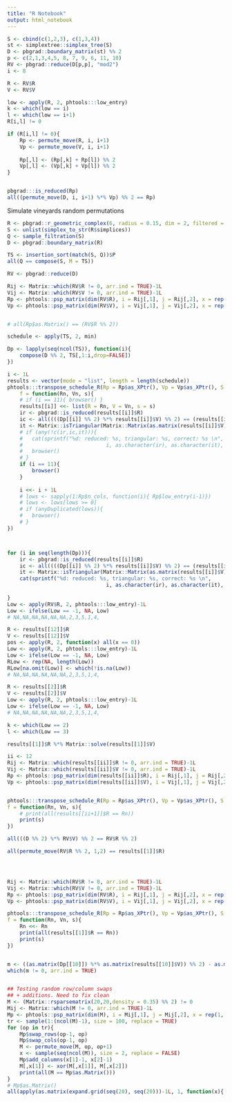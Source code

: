 ```yaml
---
title: "R Notebook"
output: html_notebook
---
```




```r
S <- cbind(c(1,2,3), c(1,3,4))
st <- simplextree::simplex_tree(S)
D <- pbgrad::boundary_matrix(st) %% 2
p <- c(2,1,3,4,5, 8, 7, 9, 6, 11, 10)
RV <- pbgrad::reduce(D[p,p], "mod2")
i <- 8 

R <- RV$R
V <- RV$V

low <- apply(R, 2, phtools:::low_entry)
k <- which(low == i)
l <- which(low == i+1)
R[i,l] != 0

if (R[i,l] != 0){
	Rp <- permute_move(R, i, i+1)
	Vp <- permute_move(V, i, i+1)
	
	Rp[,l] <- (Rp[,k] + Rp[l]) %% 2
	Vp[,l] <- (Vp[,k] + Vp[l]) %% 2
}


pbgrad:::is_reduced(Rp)
all((permute_move(D, i, i+1) %*% Vp) %% 2 == Rp)
```


Simulate vineyards random permutations
```r
R <- pbgrad::r_geometric_complex(6, radius = 0.15, dim = 2, filtered = TRUE)
S <- unlist(simplex_to_str(R$simplices))
Q <- sample_filtration(S)
D <- pbgrad::boundary_matrix(R)

TS <- insertion_sort(match(S, Q))$P
all(Q == compose(S, M = TS))

RV <- pbgrad::reduce(D)

Rij <- Matrix::which(RV$R != 0, arr.ind = TRUE)-1L
Vij <- Matrix::which(RV$V != 0, arr.ind = TRUE)-1L
Rp <- phtools::psp_matrix(dim(RV$R), i = Rij[,1], j = Rij[,2], x = rep(1, nrow(Rij)))
Vp <- phtools::psp_matrix(dim(RV$V), i = Vij[,1], j = Vij[,2], x = rep(1, nrow(Vij)))


# all(Rp$as.Matrix() == (RV$R %% 2))

schedule <- apply(TS, 2, min)

Dp <- lapply(seq(ncol(TS)), function(i){
	compose(D %% 2, TS[,1:i,drop=FALSE])
})

i <- 1L
results <- vector(mode = "list", length = length(schedule))
phtools:::transpose_schedule_R(Rp = Rp$as_XPtr(), Vp = Vp$as_XPtr(), S = schedule-1L, 
	f = function(Rn, Vn, s){
	# if (i == 11){ browser() }
	results[[i]] <<- list(R = Rn, V = Vn, s = s)
	ir <- pbgrad::is_reduced(results[[i]]$R)
	ic <- all((((Dp[[i]] %% 2) %*% results[[i]]$V) %% 2) == (results[[i]]$R %% 2))
	it <- Matrix::isTriangular(Matrix::Matrix(as.matrix(results[[i]]$V), sparse = TRUE))
	# if (any(!c(ir,ic,it))){
	# 	cat(sprintf("%d: reduced: %s, triangular: %s, correct: %s \n", 
	# 							i, as.character(ir), as.character(it), as.character(ic)))
	# 	browser()
	# }
	if (i == 11){
		browser()
	}
	
	i <<- i + 1L
	# lows <- sapply(1:Rp$n_cols, function(i){ Rp$low_entry(i-1)})
	# lows <- lows[lows >= 0]
	# if (anyDuplicated(lows)){
	# 	browser()
	# }
})



for (i in seq(length(Dp))){
	ir <- pbgrad::is_reduced(results[[i]]$R)
	ic <- all((((Dp[[i]] %% 2) %*% results[[i]]$V) %% 2) == (results[[i]]$R %% 2))
	it <- Matrix::isTriangular(Matrix::Matrix(as.matrix(results[[i]]$V), sparse = TRUE))
	cat(sprintf("%d: reduced: %s, triangular: %s, correct: %s \n", 
								i, as.character(ir), as.character(it), as.character(ic)))
	
}
Low <- apply(RV$R, 2, phtools:::low_entry)-1L
Low <- ifelse(Low == -1, NA, Low)
# NA,NA,NA,NA,NA,NA,2,3,5,1,4,

R <- results[[12]]$R
V <- results[[12]]$V
pos <- apply(R, 2, function(x) all(x == 0))
Low <- apply(R, 2, phtools:::low_entry)-1L
Low <- ifelse(Low == -1, NA, Low)
RLow <- rep(NA, length(Low))
RLow[na.omit(Low)] <- which(!is.na(Low))
# NA,NA,NA,NA,NA,NA,2,3,5,1,4,

R <- results[[2]]$R
V <- results[[2]]$V
Low <- apply(R, 2, phtools:::low_entry)-1L
Low <- ifelse(Low == -1, NA, Low)
# NA,NA,NA,NA,NA,NA,2,3,5,1,4,

k <- which(Low == 2)
l <- which(Low == 3)

results[[1]]$R %*% Matrix::solve(results[[1]]$V)

ii <- 12
Rij <- Matrix::which(results[[ii]]$R != 0, arr.ind = TRUE)-1L
Vij <- Matrix::which(results[[ii]]$V != 0, arr.ind = TRUE)-1L
Rp <- phtools::psp_matrix(dim(results[[ii]]$R), i = Rij[,1], j = Rij[,2], x = rep(1, nrow(Rij)))
Vp <- phtools::psp_matrix(dim(results[[ii]]$V), i = Vij[,1], j = Vij[,2], x = rep(1, nrow(Vij)))


phtools:::transpose_schedule_R(Rp = Rp$as_XPtr(), Vp = Vp$as_XPtr(), S = schedule[13], 
f = function(Rn, Vn, s){
	# print(all(results[[ii+1]]$R == Rn))
	print(s)
})

all(((D %% 2) %*% RV$V) %% 2 == RV$R %% 2)

all(permute_move(RV$R %% 2, 1,2) == results[[1]]$R)




Rij <- Matrix::which(RV$R != 0, arr.ind = TRUE)-1L
Vij <- Matrix::which(RV$V != 0, arr.ind = TRUE)-1L
Rp <- phtools::psp_matrix(dim(RV$R), i = Rij[,1], j = Rij[,2], x = rep(1, nrow(Rij)))
Vp <- phtools::psp_matrix(dim(RV$V), i = Vij[,1], j = Vij[,2], x = rep(1, nrow(Vij)))

phtools:::transpose_schedule_R(Rp = Rp$as_XPtr(), Vp = Vp$as_XPtr(), S = c(0), 
f = function(Rn, Vn, s){
	Rn <<- Rn
	print(all(results[[1]]$R == Rn))
	print(s)
})


m <- ((as.matrix(Dp[[10]]) %*% as.matrix(results[[10]]$V)) %% 2) - as.matrix(results[[10]]$R)
which(m != 0, arr.ind = TRUE)


## Testing random row/column swaps
## + additions. Need to fix clean 
M <- (Matrix::rsparsematrix(20,20,density = 0.35) %% 2) != 0
Mij <- Matrix::which(M != 0, arr.ind = TRUE)-1L
Mp <- phtools::psp_matrix(dim(M), i = Mij[,1], j = Mij[,2], x = rep(1, nrow(Mij)))
tr <- sample(1:(ncol(M)-1), size = 100, replace = TRUE)
for (op in tr){
	Mp$swap_rows(op-1, op)
	Mp$swap_cols(op-1, op)
	M <- permute_move(M, op, op+1)
	x <- sample(seq(ncol(M)), size = 2, replace = FALSE)
	Mp$add_columns(x[1]-1, x[2]-1)
	M[,x[1]] <- xor(M[,x[1]], M[,x[2]])
	print(all(M == Mp$as.Matrix()))
}
# Mp$as.Matrix()
all(apply(as.matrix(expand.grid(seq(20), seq(20)))-1L, 1, function(x){ Mp$at(x[1], x[2]) == M[x[1]+1, x[2]+1]}))
```


